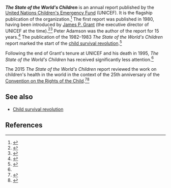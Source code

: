 {{italic title}}
'''''The State of the World's Children''''' is an annual report published by the [[United Nations Children's Emergency Fund]] (UNICEF). It is the flagship publication of the organization.<ref>{{cite web |url=http://www.unicef.org/sowc/ |title=The State of the World's Children reports}}</ref> The first report was published in 1980, having been introduced by [[James P. Grant]] (the executive director of UNICEF at the time).<ref>{{cite web |url=http://www.unicef.org/about/history/index_sowc.html |title=State of the World's Children (1980-1995)}}</ref><ref>{{cite web |url=http://www.nytimes.com/1995/01/30/obituaries/james-p-grant-unicef-chief-and-aid-expert-is-dead-at-72.html |author=Barbara Crossette |date=January 30, 1995 |title=James P. Grant, Unicef Chief And Aid Expert, Is Dead at 72}}</ref> Peter Adamson was the author of the report for 15 years.<ref name="jim_grant_book">{{cite book |title=Jim Grant: UNICEF Visionary |author=Peter Adamson, Carol Bellamy, Kul Gautam, Richard Jolly, Nyi Nyi, Mary Racelis, Richard Reid, Jon Rohde |year=2001 |url=http://www.unicef.org/publications/index_4402.html |publisher=UNICEF Innocenti Research Centre}}</ref> The publication of the 1982–1983 ''The State of the World's Children'' report marked the start of the [[child survival revolution]].<ref name="fifield">{{cite book |title=A Mighty Purpose: How Jim Grant Sold the World on Saving Its Children |year= 2015 |publisher=Other Press|first=Adam |last=Fifield}}</ref>{{rp|95}}

Following the end of Grant's tenure at UNICEF and his death in 1995, ''The State of the World's Children'' has received significantly less attention.<ref name=fifield/>{{rp|390}}

The 2015 ''The State of the World's Children'' report reviewed the work on children's health in the world in the context of the 25th anniversary of the [[Convention on the Rights of the Child]].<ref>{{cite web |url=http://www.unicef.org/publications/files/SOWC_2015_Summary_and_Tables.pdf |title=THE STATE OF THE WORLD’S CHILDREN 2015: Executive Summary |publisher=UNICEF}}</ref><ref>{{cite web |url=http://www.crop.org/OtherResources/FurtherReading/UNICEF-The-State-of-the-Worlds-Children-in-Numbers-.aspx |title=UNICEF: The State of the World’s Children in Numbers |date=August 24, 2015 |accessdate=May 4, 2016}}</ref>

==See also==

* [[Child survival revolution]]

==References==

{{reflist|30em}}

